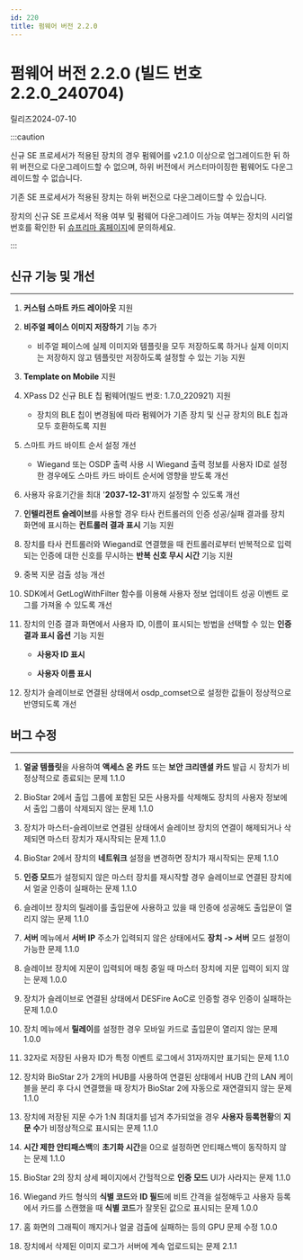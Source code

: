 ```yaml
---
id: 220
title: 펌웨어 버전 2.2.0
---
```


# 펌웨어 버전 2.2.0 (빌드 번호 2.2.0_240704)

릴리즈<Separator/>2024-07-10

:::caution

신규 SE 프로세서가 적용된 장치의 경우 펌웨어를 v2.1.0 이상으로 업그레이드한 뒤 하위 버전으로 다운그레이드할 수 없으며, 하위 버전에서 커스터마이징한 펌웨어도 다운그레이드할 수 없습니다.

기존 SE 프로세서가 적용된 장치는 하위 버전으로 다운그레이드할 수 있습니다.

장치의 신규 SE 프로세서 적용 여부 및 펌웨어 다운그레이드 가능 여부는 장치의 시리얼 번호를 확인한 뒤 [슈프리마 홈페이지](https://supremainc.com)에 문의하세요.

:::

## 신규 기능 및 개선

---

1. **커스텀 스마트 카드 레이아웃** 지원

1. **비주얼 페이스 이미지 저장하기** 기능 추가

    - 비주얼 페이스에 실제 이미지와 템플릿을 모두 저장하도록 하거나 실제 이미지는 저장하지 않고 템플릿만 저장하도록 설정할 수 있는 기능 지원

1. **Template on Mobile** 지원

1. XPass D2 신규 BLE 칩 펌웨어(빌드 번호: 1.7.0_220921) 지원

    - 장치의 BLE 칩이 변경됨에 따라 펌웨어가 기존 장치 및 신규 장치의 BLE 칩과 모두 호환하도록 지원

1. 스마트 카드 바이트 순서 설정 개선

    - Wiegand 또는 OSDP 출력 사용 시 Wiegand 출력 정보를 사용자 ID로 설정한 경우에도 스마트 카드 바이트 순서에 영향을 받도록 개선

1. 사용자 유효기간을 최대 '**2037-12-31**'까지 설정할 수 있도록 개선

1. **인텔리전트 슬레이브**를 사용할 경우 타사 컨트롤러의 인증 성공/실패 결과를 장치 화면에 표시하는 **컨트롤러 결과 표시** 기능 지원

1. 장치를 타사 컨트롤러와 Wiegand로 연결했을 때 컨트롤러로부터 반복적으로 입력되는 인증에 대한 신호를 무시하는 **반복 신호 무시 시간** 기능 지원

1. 중복 지문 검출 성능 개선

1. SDK에서 GetLogWithFilter 함수를 이용해 사용자 정보 업데이트 성공 이벤트 로그를 가져올 수 있도록 개선

1. 장치의 인증 결과 화면에서 사용자 ID, 이름이 표시되는 방법을 선택할 수 있는 **인증 결과 표시 옵션** 기능 지원

    - **사용자 ID 표시**

    - **사용자 이름 표시**

1. 장치가 슬레이브로 연결된 상태에서 osdp_comset으로 설정한 값들이 정상적으로 반영되도록 개선

## 버그 수정

---

<BugLists>

1. **얼굴 템플릿**을 사용하여 **액세스 온 카드** 또는 **보안 크리덴셜 카드** 발급 시 장치가 비정상적으로 종료되는 문제 <Badge>1.1.0</Badge>

1. BioStar 2에서 출입 그룹에 포함된 모든 사용자를 삭제해도 장치의 사용자 정보에서 출입 그룹이 삭제되지 않는 문제 <Badge>1.1.0</Badge>

1. 장치가 마스터-슬레이브로 연결된 상태에서 슬레이브 장치의 연결이 해제되거나 삭제되면 마스터 장치가 재시작되는 문제 <Badge>1.1.0</Badge>

1. BioStar 2에서 장치의 **네트워크** 설정을 변경하면 장치가 재시작되는 문제 <Badge>1.1.0</Badge>

1. **인증 모드**가 설정되지 않은 마스터 장치를 재시작할 경우 슬레이브로 연결된 장치에서 얼굴 인증이 실패하는 문제 <Badge>1.1.0</Badge>

1. 슬레이브 장치의 릴레이를 출입문에 사용하고 있을 때 인증에 성공해도 출입문이 열리지 않는 문제 <Badge>1.1.0</Badge>

1. **서버** 메뉴에서 **서버 IP** 주소가 입력되지 않은 상태에서도 **장치 -\> 서버** 모드 설정이 가능한 문제 <Badge>1.1.0</Badge>

1. 슬레이브 장치에 지문이 입력되어 매칭 중일 때 마스터 장치에 지문 입력이 되지 않는 문제 <Badge>1.0.0</Badge>

1. 장치가 슬레이브로 연결된 상태에서 DESFire AoC로 인증할 경우 인증이 실패하는 문제 <Badge>1.0.0</Badge>

1. 장치 메뉴에서 **릴레이**를 설정한 경우 모바일 카드로 출입문이 열리지 않는 문제 <Badge>1.0.0</Badge>

1. 32자로 저장된 사용자 ID가 특정 이벤트 로그에서 31자까지만 표기되는 문제 <Badge>1.1.0</Badge>

1. 장치와 BioStar 2가 2개의 HUB를 사용하여 연결된 상태에서 HUB 간의 LAN 케이블을 분리 후 다시 연결했을 때 장치가 BioStar 2에 자동으로 재연결되지 않는 문제 <Badge>1.1.0</Badge>

1. 장치에 저장된 지문 수가 1:N 최대치를 넘겨 추가되었을 경우 **사용자 등록현황**의 **지문 수**가 비정상적으로 표시되는 문제 <Badge>1.1.0</Badge>

1. **시간 제한 안티패스백**의 **초기화 시간**을 0으로 설정하면 안티패스백이 동작하지 않는 문제 <Badge>1.1.0</Badge>

1. BioStar 2의 장치 상세 페이지에서 간헐적으로 **인증 모드** UI가 사라지는 문제 <Badge>1.1.0</Badge>

1. Wiegand 카드 형식의 **식별 코드**와 **ID 필드**에 비트 간격을 설정해두고 사용자 등록에서 카드를 스캔했을 때 **식별 코드**가 잘못된 값으로 표시되는 문제 <Badge>1.0.0</Badge>

1. 홈 화면의 그래픽이 깨지거나 얼굴 검출에 실패하는 등의 GPU 문제 수정 <Badge>1.0.0</Badge>

1. 장치에서 삭제된 이미지 로그가 서버에 계속 업로드되는 문제 <Badge>2.1.1</Badge>

</BugLists>